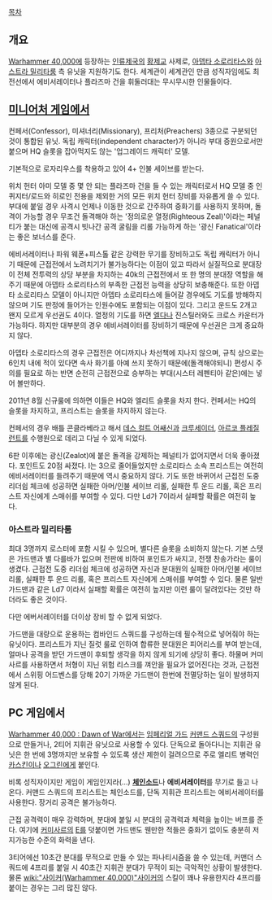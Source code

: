 {{{+1 '''Priest'''}}}

[[목차]]

== 개요 ==
[[Warhammer 40,000]]에 등장하는 [[인류제국]]의 [[황제교]] 사제로, [[아뎁타 소로리타스]]와 [[아스트라 밀리타룸]] 측 유닛을 지원하기도 한다. 세계관이 세계관인 만큼 성직자임에도 최전선에서 에비서레이터나 플라즈마 건을 휘둘러대는 무시무시한 인물들이다.

== [[미니어처 게임]]에서 ==
컨페서(Confessor), 미셔너리(Missionary), 프리처(Preachers) 3종으로 구분되던 것이 통합된 유닛. 
독립 캐릭터(independent character)가 아니라 부대 증원으로서만 붙으며 HQ 슬롯을 잡아먹지도 않는 '업그레이드 캐릭터' 모델. 

기본적으로 로자리우스를 착용하고 있어 4+ 인불 세이브를 받는다.

위치 헌터 아미 모델 중 몇 안 되는 플라즈마 건을 들 수 있는 캐릭터로서 HQ 모델 중 인퀴지터/로드와 히로인 전용을 제외한 거의 모든 위치 헌터 장비를 자유롭게 쓸 수 있다. 부대에 붙일 경우 사격시 언제나 이동한 것으로 간주하여 중화기를 사용하지 못하며, 돌격이 가능할 경우 무조건 돌격해야 하는 '정의로운 열정(Righteous Zeal)'이라는 페널티가 붙는 대신에 공격시 빗나간 공격 굴림을 리롤 가능하게 하는 '광신 Fanatical'이라는 좋은 보너스를 준다. 

에비서레이터나 파워 웨폰+피스톨 같은 강력한 무기를 장비하고도 독립 캐릭터가 아니기 때문에 근접전에서 노려치기가 불가능하다는 이점이 있고 따라서 실질적으로 분대장이 전체 전투력의 상당 부분을 차지하는 40k의 근접전에서 또 한 명의 분대장 역할을 해주기 때문에 아뎁타 소로리타스의 부족한 근접전 능력을 상당히 보충해준다. 또한 아뎁타 소로리타스 모델이 아니지만 아뎁타 소로리타스에 들어갈 경우에도 기도를 방해하지 않으며 기도 판정에 들어가는 인원수에도 포함되는 이점이 있다. 그리고 운드도 2개고 왠지 모르게 우선권도 4이다. 열정의 기도를 하면 [[엘다]]나 진스틸러와도 크로스 카운터가 가능하다. 하지만 대부분의 경우 에비서레이터를 장비하기 때문에 우선권은 크게 중요하지 않다.

아뎁타 소로리타스의 경우 근접전은 어디까지나 차선책에 지나지 않으며, 규칙 상으로는 6인치 내에 적이 있다면 속사 화기를 아예 쓰지 못하기 때문에(돌격해야되니) 편성시 주의를 필요로 하는 반면 순전히 근접전으로 승부하는 부대(시스터 레펜티아 같은)에는 넣어 볼만하다.

2011년 8월 신규룰에 의하면 이들은 HQ와 엘리트 슬롯을 차지 한다. 컨페서는 HQ의 슬롯을 차지하고, 프리스트는 슬롯을 차지하지 않는다.

컨페서의 경우 배틀 콘클라베라고 해서 [[데스 컬트 어쌔신]]과 [[크루세이더]], [[아르코 플레질런트]]를 수행원으로 데리고 다닐 수 있게 되었다.

6판 이후에는 광신(Zealot)에 붙은 돌격을 강제하는 페널티가 없어지면서 더욱 좋아졌다. 포인트도 20점 싸졌다. I는 3으로 줄어들었지만 소로리타스 소속 프리스트는 여전히 에비서레이터를 들려주기 때문에 역시 중요하지 않다. 기도 또한 바뀌어서 근접전 도중 리더쉽 체크에 성공하면 실패한 아머/인불 세이브 리롤, 실패한 투 운드 리롤, 혹은 프리스트 자신에게 스매쉬를 부여할 수 있다. 다만 Ld가 7이라서 실패할 확률은 여전히 높다.

=== 아스트라 밀리타룸 ===

최대 3명까지 로스터에 포함 시킬 수 있으며, 별다른 슬롯을 소비하지 않는다. 기본 스텟은 가드맨과 별 다를바가 없으며 전판에 비하여 포인트가 싸지고, 전쟁 찬송가라는 룰이 생겼다. 근접전 도중 리더쉽 체크에 성공하면 자신과 분대원의 실패한 아머/인불 세이브 리롤, 실패한 투 운드 리롤, 혹은 프리스트 자신에게 스매쉬를 부여할 수 있다. 물론 일반 가드맨과 같은 Ld7 이라서 실패할 확률은 여전히 높지만 이런 룰이 달려있다는 것만 하더라도 좋은 것이다.   

다만 에버서레이터를 더이상 장비 할 수 없게 되었다.

가드맨을 대량으로 운용하는 컴바인드 스쿼드를 구성하는데 필수적으로 넣어줘야 하는 유닛이다. 프리스트가 지닌 질럿 룰로 인하여 합류한 분대원은 피어리스를 부여 받는데, 얼마나 공격을 받던 가드맨이 후퇴할 생각을 하지 않게 되기에 상당히 좋다. 하물며 커미사르를 사용하면서 처형이 지닌 위험 리스크를 껴안을 필요가 없어진다는 것과, 근접전에서 스위핑 어드벤스를 당해 20기 가까운 가드맨이 한번에 전멸당하는 일이 발생하지 않게 된다. 
 
== PC 게임에서 ==
[[Warhammer 40,000 : Dawn of War]]에서는 [[임페리얼 가드]] [[커맨드 스쿼드]]의 구성원으로 만들거나, 2티어 지휘관 유닛으로 사용할 수 있다. 단독으로 돌아다니는 지휘관 유닛은 한 번에 3명까지만 보유할 수 있도록 생산 제한이 걸려으므로 주로 엘리트 병력인 [[밀리타룸 템페스투스|카스킨]]이나 [[오그린]]에게 붙인다.

비록 성직자이지만 게임이 게임인지라(...) '''[[체인소드]]'''나 '''에비서레이터'''를 무기로 들고 나온다. 커맨드 스쿼드의 프리스트는 체인소드를, 단독 지휘관 프리스트는 에비서레이터를 사용한다. 장거리 공격은 불가능하다.

근접 공격력이 매우 강력하며, 분대에 붙일 시 분대의 공격력과 체력을 높이는 버프를 준다. 여기에 [[커미사르]]의 [[E]]를 덧붙이면 가드맨도 웬만한 적들은 중화기 없이도 충분히 저지가능한 수준의 화력을 낸다. 

3티어에선 10초간 분대를 무적으로 만들 수 있는 파나티시즘을 쓸 수 있는데, 커맨더 스쿼드에 4프리를 붙일 시 40초간 지휘관 분대가 무적이 되는 극악적인 상황이 발생한다. 물론 [[wiki:"사이커(Warhammer 40,000)"사이커]]의 스킬이 꽤나 유용한지라 4프리를 붙이는 경우는 그리 많진 않다.
